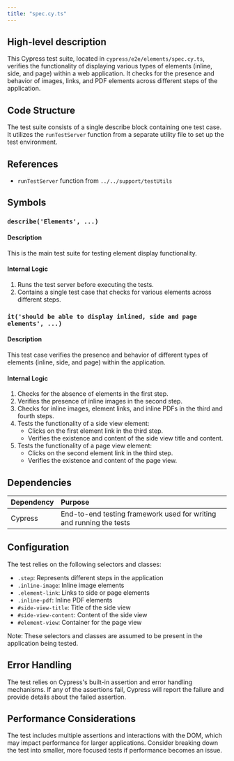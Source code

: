 ```yaml
---
title: "spec.cy.ts"
---
```


## High-level description
This Cypress test suite, located in `cypress/e2e/elements/spec.cy.ts`, verifies the functionality of displaying various types of elements (inline, side, and page) within a web application. It checks for the presence and behavior of images, links, and PDF elements across different steps of the application.

## Code Structure
The test suite consists of a single describe block containing one test case. It utilizes the `runTestServer` function from a separate utility file to set up the test environment.

## References
- `runTestServer` function from `../../support/testUtils`

## Symbols

### `describe('Elements', ...)`
#### Description
This is the main test suite for testing element display functionality.

#### Internal Logic
1. Runs the test server before executing the tests.
2. Contains a single test case that checks for various elements across different steps.

### `it('should be able to display inlined, side and page elements', ...)`
#### Description
This test case verifies the presence and behavior of different types of elements (inline, side, and page) within the application.

#### Internal Logic
1. Checks for the absence of elements in the first step.
2. Verifies the presence of inline images in the second step.
3. Checks for inline images, element links, and inline PDFs in the third and fourth steps.
4. Tests the functionality of a side view element:
   - Clicks on the first element link in the third step.
   - Verifies the existence and content of the side view title and content.
5. Tests the functionality of a page view element:
   - Clicks on the second element link in the third step.
   - Verifies the existence and content of the page view.

## Dependencies
| Dependency | Purpose |
|:-----------|:--------|
| Cypress | End-to-end testing framework used for writing and running the tests |

## Configuration
The test relies on the following selectors and classes:
- `.step`: Represents different steps in the application
- `.inline-image`: Inline image elements
- `.element-link`: Links to side or page elements
- `.inline-pdf`: Inline PDF elements
- `#side-view-title`: Title of the side view
- `#side-view-content`: Content of the side view
- `#element-view`: Container for the page view

Note: These selectors and classes are assumed to be present in the application being tested.

## Error Handling
The test relies on Cypress's built-in assertion and error handling mechanisms. If any of the assertions fail, Cypress will report the failure and provide details about the failed assertion.

## Performance Considerations
The test includes multiple assertions and interactions with the DOM, which may impact performance for larger applications. Consider breaking down the test into smaller, more focused tests if performance becomes an issue.